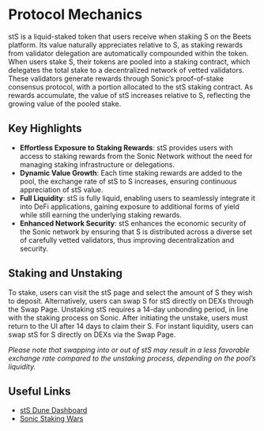 # Protocol Mechanics
stS is a liquid-staked token that users receive when staking S on the Beets platform. Its value naturally appreciates relative to S, as staking rewards from validator delegation are automatically compounded within the token. When users stake S, their tokens are pooled into a staking contract, which delegates the total stake to a decentralized network of vetted validators. These validators generate rewards through Sonic’s proof-of-stake consensus protocol, with a portion allocated to the stS staking contract. As rewards accumulate, the value of stS increases relative to S, reflecting the growing value of the pooled stake.

## Key Highlights

- **Effortless Exposure to Staking Rewards**: stS provides users with access to staking rewards from the Sonic Network without the need for managing staking infrastructure or delegations.
- **Dynamic Value Growth**: Each time staking rewards are added to the pool, the exchange rate of stS to S increases, ensuring continuous appreciation of stS value.
- **Full Liquidity**: stS is fully liquid, enabling users to seamlessly integrate it into DeFi applications, gaining exposure to additional forms of yield while still earning the underlying staking rewards.
- **Enhanced Network Security**: stS enhances the economic security of the Sonic network by ensuring that S is distributed across a diverse set of carefully vetted validators, thus improving decentralization and security.

## Staking and Unstaking

To stake, users can visit the stS page and select the amount of S they wish to deposit. Alternatively, users can swap S for stS directly on DEXs through the Swap Page. Unstaking stS requires a 14-day unbonding period, in line with the staking process on Sonic. After initiating the unstake, users must return to the UI after 14 days to claim their S. For instant liquidity, users can swap stS for S directly on DEXs via the Swap Page.

*Please note that swapping into or out of stS may result in a less favorable exchange rate compared to the unstaking process, depending on the pool’s liquidity.*

## Useful Links

- [stS Dune Dashboard](https://dune.com/beetsfi/staked-sonic)
- [Sonic Staking Wars](https://www.defiwars.xyz/wars/sonic)
